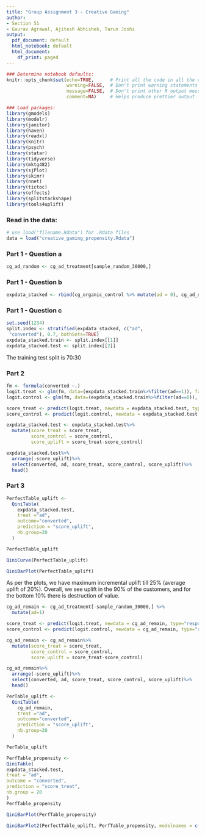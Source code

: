 ```yaml
---
title: "Group Assignment 3 - Creative Gaming"
author:
- Section 51
- Gaurav Agrawal, Ajitesh Abhishek, Tarun Joshi
output:
  pdf_document: default
  html_notebook: default
  html_document:
    df_print: paged
---
```


```r
### Determine notebook defaults:
knitr::opts_chunk$set(echo=TRUE,      # Print all the code in all the chunks
                      warning=FALSE,  # Don't print warning statements
                      message=FALSE,  # Don't print other R output messages
                      comment=NA)     # Helps produce prettier output
```

```r
### Load packages:
library(gmodels)
library(modelr)
library(janitor)
library(haven)
library(readxl)
library(knitr)
library(psych)
library(statar)
library(tidyverse)
library(mktg482)
library(sjPlot)
library(skimr) 
library(nnet)
library(tictoc)
library(effects)
library(splitstackshape)
library(tools4uplift)
```

### Read in the data:
```r
# use load("filename.Rdata") for .Rdata files
data = load("creative_gaming_propensity.Rdata")
```

### Part 1 - Question a
```r
cg_ad_random <- cg_ad_treatment[sample_random_30000,]

```

### Part 1 - Question b
```r
expdata_stacked <- rbind(cg_organic_control %>% mutate(ad = 0), cg_ad_random %>% mutate(ad = 1))
```


### Part 1 - Question c
```r
set.seed(1234)
split.index <- stratified(expdata_stacked, c("ad",
 "converted"), 0.7, bothSets=TRUE)
expdata_stacked.train <- split.index[[1]]
expdata_stacked.test <- split.index[[2]]
```
The training test split is 70:30


### Part 2 
```r
fm <- formula(converted ~.)
logit.treat <- glm(fm, data=(expdata_stacked.train%>%filter(ad==1)), family = "binomial")
logit.control <- glm(fm, data=(expdata_stacked.train%>%filter(ad==0)), family = "binomial")
```


```r
score_treat <- predict(logit.treat, newdata = expdata_stacked.test, type="response")
score_control <- predict(logit.control, newdata = expdata_stacked.test, type="response")
```

```r
expdata_stacked.test <- expdata_stacked.test%>%
  mutate(score_treat = score_treat,
         score_control = score_control,
         score_uplift = score_treat-score_control)
```

```r
expdata_stacked.test%>%
  arrange(-score_uplift)%>%
  select(converted, ad, score_treat, score_control, score_uplift)%>%
  head()
```

### Part 3 
```r
PerfectTable_uplift <-
  QiniTable(
    expdata_stacked.test,
    treat ="ad",
    outcome="converted",
    prediction = "score_uplift",
    nb.group=20
  )

PerfectTable_uplift
```

```r
QiniCurve(PerfectTable_uplift)
```

```r
QiniBarPlot(PerfectTable_uplift)
```
As per the plots, we have maximum incremental uplift till 25% (average uplift of 20%). Overall, we see uplift in the 90% of the customers, and for the bottom 10% there is destruction of value.

```r
cg_ad_remain <- cg_ad_treatment[-sample_random_30000,] %>%
  mutate(ad=1)

```

```r
score_treat <- predict(logit.treat, newdata = cg_ad_remain, type="response")
score_control <- predict(logit.control, newdata = cg_ad_remain, type="response")
```

```r
cg_ad_remain <- cg_ad_remain%>%
  mutate(score_treat = score_treat,
         score_control = score_control,
         score_uplift = score_treat-score_control)

```

```r
cg_ad_remain%>%
  arrange(-score_uplift)%>%
  select(converted, ad, score_treat, score_control, score_uplift)%>%
  head()

```

```r
PerTable_uplift <-
  QiniTable(
    cg_ad_remain,
    treat ="ad",
    outcome="converted",
    prediction = "score_uplift",
    nb.group=20
  )

PerTable_uplift
```

```r
PerfTable_propensity <-
QiniTable(
expdata_stacked.test,
treat = "ad",
outcome = "converted",
prediction = "score_treat",
nb.group = 20
)
PerfTable_propensity
```

```r
QiniBarPlot(PerfTable_propensity)

```

```r
QiniBarPlot2(PerfectTable_uplift, PerfTable_propensity, modelnames = c("Uplift Model", "Propensity Model"))
```